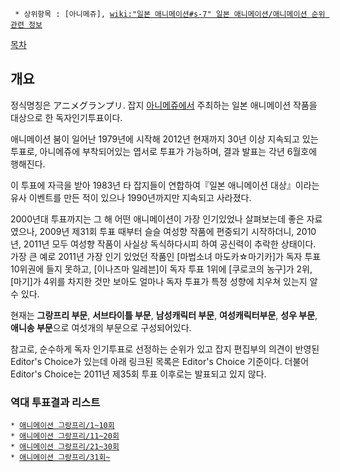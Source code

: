   * 상위항목 : [아니메쥬], [[wiki:"일본 애니메이션#s-7" 일본 애니메이션/애니메이션 순위 관련 정보]]

[[목차]]
== 개요 ==
정식명칭은 アニメグランプリ.
잡지 [[아니메쥬]]에서 주최하는 일본 애니메이션 작품을 대상으로 한 독자인기투표이다.

애니메이션 붐이 일어난 1979년에 시작해 2012년 현재까지 30년 이상 지속되고 있는 투표로, 아니메쥬에 부착되어있는 엽서로 투표가 가능하며, 결과 발표는 각년 6월호에 행해진다.

이 투표에 자극을 받아 1983년 타 잡지들이 연합하여『일본 애니메이션 대상』이라는 유사 이벤트를 만든 적이 있으나 1990년까지만 지속되고 사라졌다.

2000년대 투표까지는 그 해 어떤 애니메이션이 가장 인기있었나 살펴보는데 좋은 자료였으나, 2009년 제31회 투표 때부터 슬슬 여성향 작품에 편중되기 시작하더니, 2010년, 2011년 모두 여성향 작품이 사실상 독식하다시피 하여 공신력이 추락한 상태이다. 
가장 큰 예로 2011년 가장 인기 있었던 작품인 [마법소녀 마도카☆마기카]가 독자 투표 10위권에 들지 못하고, [이나즈마 일레븐]이 독자 투표 1위에 [쿠로코의 농구]가 2위, [마기]가 4위를 차지한 것만 보아도 얼마나 독자 투표가 특정 성향에 치우쳐 있는지 알 수 있다. 


현재는 '''그랑프리 부문''', '''서브타이틀 부문''', '''남성캐릭터 부문''', '''여성캐릭터부문''', '''성우 부문''', '''애니송 부문'''으로 여섯개의 부문으로 구성되어있다.

참고로, 순수하게 독자 인기투표로 선정하는 순위가 있고 잡지 편집부의 의견이 반영된 Editor's Choice가 있는데 아래 링크된 목록은 Editor's Choice 기준이다. 더불어 Editor's Choice는 2011년 제35회 투표 이후로는 발표되고 있지 않다.

=== 역대 투표결과 리스트 ===
 * [[애니메이션 그랑프리/1~10회]]
 * [[애니메이션 그랑프리/11~20회]]
 * [[애니메이션 그랑프리/21~30회]]
 * [[애니메이션 그랑프리/31회~]]
